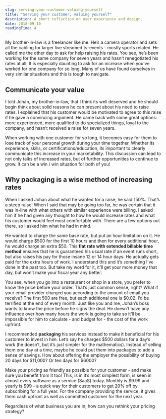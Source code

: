 ```yaml
---
slug: serving-your-customer-valuing-yourself
title: "Serving your customer, valuing yourself"
description: A short reflection on user experience and design.
date: 2018-09-10
readingTime: 4
---
```


My brother-in-law is a freelancer like me. He’s a camera operator and sets all the cabling for larger live streamed tv-events - mostly sports related. He called me the other day to ask for help raising his rates. You see, he’s been working for the same company for seven years and hasn’t renegotiated his rates at all. It is especially daunting to ask for an increase when you’ve worked for one company for so long. Many of us have found ourselves in very similar situations and this is tough to navigate.

## Communicate your value

I told Johan, my brother-in-law, that I think its well deserved and he should begin think about solid reasons he can present about his need to raise rates. I explained that his customer would be motivated to agree to this raise if he gave a convincing argument. He came back with some great options: more experienced, more qualified to do specialized things, loyal to the company, and hasn’t received a raise for seven years.

When working with one customer for so long, it becomes easy for them to lose track of your personal growth during your time together. Whether its experience, skills, or certifications/education, its important to clearly communicate this increase in your marketability. This discussion can lead to not only talks of increased rates, but of further opportunities to continue to grow. It can be a win / win situation for both of you!

## Why packaging is a wise method of increasing rates

When I asked Johan about what he wanted for a raise, he said 150%. That’s a steep raise! When I said that may be going too far, he was certain that it was in-line with what others with similar experience were billing. I asked him if he had given any thought to how he would increase rates and what his customer would feel most comfortable with. There are a few options out there, so I asked him what he had in mind.

He wanted to charge the same base rate, but put an hour limitation on it. He would charge $500 for the first 10 hours and then for every additional hour, he would charge an extra $50. This **flat rate with extended billable time method** ensures that he is guaranteed his usual rate if an event runs short, but also raises his pay for those insane 12 or 14 hour days. He actually gets paid for the extra hours of work. I understand this and it’s something I’ve done in the past too. But take my word for it, it’ll get your more money that day, but won’t make your fiscal year any better.

You see, when you go into a restaurant or shop in a store, you prefer to know the price before your order. That’s just common sense, right? What if your email provider charged you according to the amount of email you receive? The first 500 are free, but each additional one is $0.02. I’d be terrified at the end of every month. Just like you and me, Johan’s boss wants to know the price before he signs the deal. He doesn’t have any influence over how many hours the work is going to take so it’ll be impossible for him to calculate - and budget for - the cost of the work upfront.

I recommended **packaging** his services instead to make it beneficial for his customer to invest in him. Let’s say he charges $500 dollars for a day’s work (he doesn’t, but it’s just simpler for the mathematics). Instead of selling them one day at a time, maybe he could put them into packages to add a sense of savings. How about offering the employer the possibility of buying 20 days for $11,000? Or ten days for $6000?

Make your pricing as friendly as possible for your customer - and make sure you benefit from it too! This, is in it’s most simplest form, is seen in almost every software as a service (SaaS) today. Monthly is $9.99 and yearly is $99 - a quick way for their customers to get 20% off by subscribing for a full year. For the company providing the service, it gives them cash upfront as well as committed customer for the next year.

Regardless of what business you are in, how can you rethink your pricing strategy?